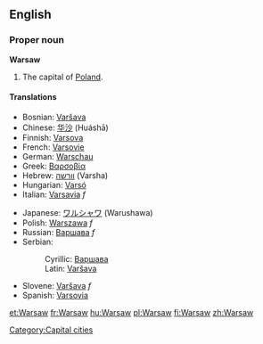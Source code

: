 {{wikipedia}}
==English==

===Proper noun===
'''Warsaw'''
#The capital of [[Poland]].

====Translations====
{{top}}
*Bosnian: [[Varšava#Bosnian|Varšava]] {{m}}
*Chinese: [[华沙]] (Huáshā)
*Finnish: [[Varsova]]
*French: [[Varsovie]]
*German: [[Warschau]]
*Greek: [[Βαρσοβία]]
*Hebrew: [[וורשה]] (Varsha)
*Hungarian: [[Varsó]]
*Italian: [[Varsavia]] ''f''
{{mid}}
*Japanese: [[ワルシャワ]] (Warushawa)
*Polish: [[Warszawa]] ''f''
*Russian: [[Варшава]] ''f''
*Serbian:
*:Cyrillic: [[Варшава#Serbian|Варшава]] {{m}}
*:Latin: [[Varšava#Serbian|Varšava]] {{m}}
*Slovene: [[Varšava]] ''f''
*Spanish: [[Varsovia]]
{{bottom}}

[[Category:Capital cities]]

[[et:Warsaw]]
[[fr:Warsaw]]
[[hu:Warsaw]]
[[pl:Warsaw]]
[[fi:Warsaw]]
[[zh:Warsaw]]